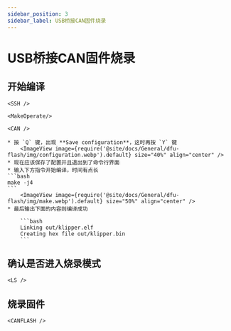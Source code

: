 ```yaml
---
sidebar_position: 3
sidebar_label: USB桥接CAN固件烧录
---
```



# USB桥接CAN固件烧录

## 开始编译

    <SSH />

    <MakeOperate/>

    <CAN />

    * 按 `Q` 键，出现 **Save configuration**，这时再按 `Y` 键
        <ImageView image={require('@site/docs/General/dfu-flash/img/configuration.webp').default} size="40%" align="center" />
    * 现在应该保存了配置并且退出到了命令行界面
    * 输入下方指令开始编译，时间有点长
    ```bash
    make -j4
    ```
        <ImageView image={require('@site/docs/General/dfu-flash/img/make.webp').default} size="50%" align="center" />
    * 最后输出下面的内容则编译成功

        ```bash
        Linking out/klipper.elf
        Creating hex file out/klipper.bin
        ```

## 确认是否进入烧录模式

    <LS />

## 烧录固件
    
    <CANFLASH />
